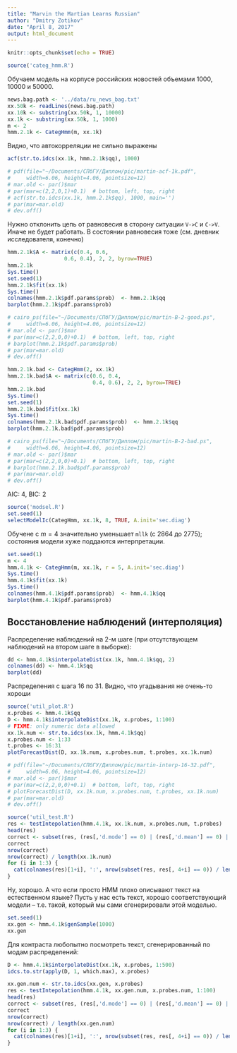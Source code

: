 ```yaml
---
title: "Marvin the Martian Learns Russian"
author: "Dmitry Zotikov"
date: "April 8, 2017"
output: html_document
---
```


```r
knitr::opts_chunk$set(echo = TRUE)
```

```r
source('categ_hmm.R')
```

Обучаем модель на корпусе российских новостей объемами 1000, 10000 и 50000.

```r
news.bag.path <- '../data/ru_news_bag.txt'
xx.50k <- readLines(news.bag.path)
xx.10k <- substring(xx.50k, 1, 10000)
xx.1k <- substring(xx.50k, 1, 1000)
m <- 2
hmm.2.1k <- CategHmm(m, xx.1k)
```

Видно, что автокорреляции не сильно выражены

```r
acf(str.to.idcs(xx.1k, hmm.2.1k$qq), 1000)

# pdf(file="~/Documents/СПбГУ/Диплом/pic/martin-acf-1k.pdf",
#     width=6.06, height=4.06, pointsize=12)
# mar.old <- par()$mar
# par(mar=c(2,2,0,1)+0.1)  # bottom, left, top, right
# acf(str.to.idcs(xx.1k, hmm.2.1k$qq), 1000, main='')
# par(mar=mar.old)
# dev.off()
```

Нужно отклонить цепь от равновесия в сторону ситуации `V->C` и `C->V`. Иначе не будет работать.  В состоянии равновесия тоже (см. дневник исследователя, конечно)

```r
hmm.2.1k$A <- matrix(c(0.4, 0.6,
                  0.6, 0.4), 2, 2, byrow=TRUE)
hmm.2.1k
Sys.time()
set.seed(1)
hmm.2.1k$fit(xx.1k)
Sys.time()
colnames(hmm.2.1k$pdf.params$prob)  <- hmm.2.1k$qq
barplot(hmm.2.1k$pdf.params$prob)

# cairo_ps(file="~/Documents/СПбГУ/Диплом/pic/martin-B-2-good.ps",
#     width=6.06, height=4.06, pointsize=12)
# mar.old <- par()$mar
# par(mar=c(2,2,0,0)+0.1)  # bottom, left, top, right
# barplot(hmm.2.1k$pdf.params$prob)
# par(mar=mar.old)
# dev.off()
```

```r
hmm.2.1k.bad <- CategHmm(2, xx.1k)
hmm.2.1k.bad$A <- matrix(c(0.6, 0.4,
                           0.4, 0.6), 2, 2, byrow=TRUE)
hmm.2.1k.bad
Sys.time()
set.seed(1)
hmm.2.1k.bad$fit(xx.1k)
Sys.time()
colnames(hmm.2.1k.bad$pdf.params$prob)  <- hmm.2.1k$qq
barplot(hmm.2.1k.bad$pdf.params$prob)

# cairo_ps(file="~/Documents/СПбГУ/Диплом/pic/martin-B-2-bad.ps",
#     width=6.06, height=4.06, pointsize=12)
# mar.old <- par()$mar
# par(mar=c(2,2,0,0)+0.1)  # bottom, left, top, right
# barplot(hmm.2.1k.bad$pdf.params$prob)
# par(mar=mar.old)
# dev.off()
```

AIC: 4, BIC: 2

```r
source('modsel.R')
set.seed(1)
selectModelIc(CategHmm, xx.1k, 8, TRUE, A.init='sec.diag')
```

Обучене с $m=4$ значительно уменьшает `mllk` (с 2864 до 2775); состояния модели хуже поддаются интерпретации.

```r
set.seed(1)
m <- 4
hmm.4.1k <- CategHmm(m, xx.1k, r = 5, A.init='sec.diag')
Sys.time()
hmm.4.1k$fit(xx.1k)
Sys.time()
colnames(hmm.4.1k$pdf.params$prob)  <- hmm.4.1k$qq
barplot(hmm.4.1k$pdf.params$prob)
```

## Восстановление наблюдений (интерполяция)

Распределение наблюдений на 2-м шаге (при отсутствующем наблюдений на втором шаге в выборке):

```r
dd <- hmm.4.1k$interpolateDist(xx.1k, hmm.4.1k$qq, 2)
colnames(dd) <- hmm.4.1k$qq
barplot(dd)
```

Распределения с шага 16 по 31.  Видно, что угадывания не очень-то хороши

```r
source('util_plot.R')
x.probes <- hmm.4.1k$qq
D <- hmm.4.1k$interpolateDist(xx.1k, x.probes, 1:100)
# FIXME: only numeric data allowed
xx.1k.num <- str.to.idcs(xx.1k, hmm.4.1k$qq)
x.probes.num <- 1:33
t.probes <- 16:31
plotForecastDist(D, xx.1k.num, x.probes.num, t.probes, xx.1k.num)

# pdf(file="~/Documents/СПбГУ/Диплом/pic/martin-interp-16-32.pdf",
#     width=6.06, height=4.06, pointsize=12)
# mar.old <- par()$mar
# par(mar=c(2,2,0,0)+0.1)  # bottom, left, top, right
# plotForecastDist(D, xx.1k.num, x.probes.num, t.probes, xx.1k.num)
# par(mar=mar.old)
# dev.off()
```

```r
source('util_test.R')
res <- testIntepolation(hmm.4.1k, xx.1k.num, x.probes.num, t.probes)
head(res)
correct <- subset(res, (res[,'d.mode'] == 0) | (res[,'d.mean'] == 0) | (res[,'d.median'] == 0))
correct
nrow(correct)
nrow(correct) / length(xx.1k.num)
for (i in 1:3) {
  cat(colnames(res)[1+i], ':', nrow(subset(res, res[, 4+i] == 0)) / length(xx.1k.num), '\n')
}
```

Ну, хорошо.  А что если просто HMM плохо описывают текст на естественном языке?  Пусть у нас есть текст, хорошо соответствующий модели -- т.е. такой, который мы сами сгенерировали этой моделью.

```r
set.seed(1)
xx.gen <- hmm.4.1k$genSample(1000)
xx.gen
```

Для контраста любопытно посмотреть текст, сгенерированный по модам распределений:

```r
D <- hmm.4.1k$interpolateDist(xx.1k, x.probes, 1:500)
idcs.to.str(apply(D, 1, which.max), x.probes)
```

```r
xx.gen.num <- str.to.idcs(xx.gen, x.probes)
res <- testIntepolation(hmm.4.1k, xx.gen.num, x.probes.num, 1:100)
head(res)
correct <- subset(res, (res[,'d.mode'] == 0) | (res[,'d.mean'] == 0) | (res[,'d.median'] == 0))
correct
nrow(correct)
nrow(correct) / length(xx.gen.num)
for (i in 1:3) {
  cat(colnames(res)[1+i], ':', nrow(subset(res, res[, 4+i] == 0)) / length(xx.gen.num), '\n')
}
```
